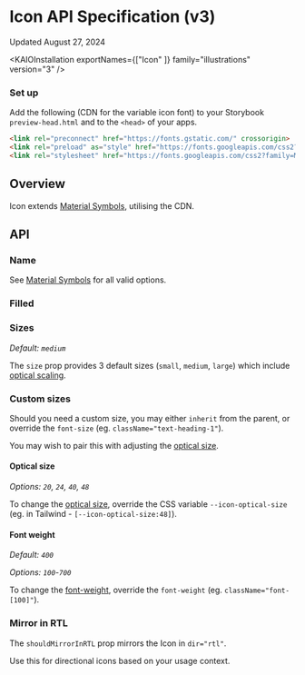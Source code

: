
<Meta title="Illustrations/Icon/Icon (v3)/API Specification" />

# Icon API Specification (v3)

Updated August 27, 2024

<ResourceLinks
  sourceCode="https://github.com/cultureamp/kaizen-design-system/tree/main/packages/components/src/__illustrations__/Icon/v3"
  designGuidelines="/?path=/docs/illustrations-icon-v3-usage-guidelines--docs"
/>

<KAIOInstallation exportNames={["Icon" ]} family="illustrations" version="3" />

### Set up

Add the following (CDN for the variable icon font) to your Storybook `preview-head.html` and to the `<head>` of your apps.

```html
<link rel="preconnect" href="https://fonts.gstatic.com/" crossorigin>
<link rel="preload" as="style" href="https://fonts.googleapis.com/css2?family=Material+Symbols+Outlined:opsz,wght,FILL,GRAD@20..48,100..700,0..1,-50..200" />
<link rel="stylesheet" href="https://fonts.googleapis.com/css2?family=Material+Symbols+Outlined:opsz,wght,FILL,GRAD@20..48,100..700,0..1,-50..200" />
```

## Overview

Icon extends [Material Symbols](https://fonts.google.com/icons), utilising the CDN.

<Canvas of={IconStories.Playground} />
<Controls of={IconStories.Playground} />

## API

### Name

See [Material Symbols](https://fonts.google.com/icons) for all valid options.

### Filled

<Canvas of={IconStories.Filled} />

### Sizes

_Default: `medium`_

The `size` prop provides 3 default sizes (`small`, `medium`, `large`)
which include [optical scaling](https://m3.material.io/styles/icons/applying-icons#b41cbc01-9b49-4a44-a525-d153d1ea1425).

<Canvas of={IconStories.Sizes} />

### Custom sizes

Should you need a custom size, you may either `inherit` from the parent,
or override the `font-size` (eg. `className="text-heading-1"`).

You may wish to pair this with adjusting the [optical size](#optical-size).

<Canvas of={IconStories.CustomSizes} />

#### Optical size

_Options: `20`, `24`, `40`, `48`_

To change the [optical size](https://m3.material.io/styles/icons/applying-icons#b41cbc01-9b49-4a44-a525-d153d1ea1425),
override the CSS variable `--icon-optical-size` (eg. in Tailwind - `[--icon-optical-size:48]`).

<Canvas of={IconStories.OpticalSize} />
<Controls of={IconStories.OpticalSize} />

#### Font weight

_Default: `400`_

_Options: `100`-`700`_

To change the [font-weight](https://m3.material.io/styles/icons/applying-icons#d7f45762-67ac-473d-95b0-9214c791e242),
override the `font-weight` (eg. `className="font-[100]"`).

<Canvas of={IconStories.FontWeight} />
<Controls of={IconStories.FontWeight} />

### Mirror in RTL

The `shouldMirrorInRTL` prop mirrors the Icon in `dir="rtl"`.

Use this for directional icons based on your usage context.

<Canvas of={IconStories.MirrorInRTL} />
